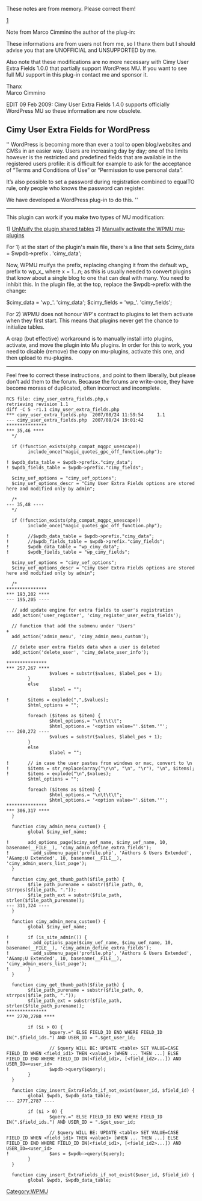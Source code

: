 These notes are from memory. Please correct them!

[http://www.cimatti.it/blog/cimy-wordpress-plugins/cimy-user-extra-fields/]

Note from Marco Cimmino the author of the plug-in:

These informations are from users not from me, so I thanx them but I should advise you that are UNOFFICIAL and UNSUPPORTED by me.

Also note that these modifications are no more necessary with Cimy User Extra Fields 1.0.0 that partially support WordPress MU.
If you want to see full MU support in this plug-in contact me and sponsor it.

Thanx<br>
Marco Cimmino

EDIT 09 Feb 2009:
Cimy User Extra Fields 1.4.0 supports officially WordPress MU so these information are now obsolete.

== Cimy User Extra Fields for WordPress ==
''
WordPress is becoming more than ever a tool to open blog/websites and CMSs in an easier way. Users are increasing day by day; one of the limits however is the restricted and predefined fields that are available in the registered users profile: it is difficult for example to ask for the acceptance of “Terms and Conditions of Use” or “Permission to use personal data”.

It’s also possible to set a password during registration combined to equalTO rule, only people who knows the password can register.

We have developed a WordPress plug-in to do this.
''

----

This plugin can work if you make two types of MU modification: 

1) [[UnMuify the plugin shared tables]]
2) [[Manually activate the WPMU mu-plugins]]

For 1) at the start of the plugin's main file, there's a line that sets $cimy_data = $wpdb->prefix . 'cimy_data';

Now, WPMU muifys the prefix, replacing changing it from the default wp_ prefix to wp_x_ where x = 1...n; as this is usually needed to convert plugins that know about a single blog to one that can deal with many. You need to inhibit this. In the plugin file, at the top, replace the $wpdb->prefix with the change:

$cimy_data = 'wp_'. 'cimy_data';
$cimy_fields = 'wp_'. 'cimy_fields';

For 2) WPMU does not honour WP's contract to plugins to let them activate when they first start. This means that plugins never get the chance to initialize tables.

A crap (but effective) workaround is to manually install into plugins, activate, and move the plugin into Mu plugins. In order for this to work, you need to disable (remove) the copy on mu-plugins, activate this one, and then upload to mu-plugins.

----

Feel free to correct these instructions, and point to them liberally, but please don't add them to the forum. Because the forums are write-once, they have become morass of duplicated, often incorrect and incomplete.

<pre>
RCS file: cimy_user_extra_fields.php,v
retrieving revision 1.1
diff -C 5 -r1.1 cimy_user_extra_fields.php
*** cimy_user_extra_fields.php  2007/08/24 11:59:54     1.1
--- cimy_user_extra_fields.php  2007/08/24 19:01:42
***************
*** 35,46 ****
  */

  if (!function_exists(php_compat_mqgpc_unescape))
        include_once("magic_quotes_gpc_off_function.php");

! $wpdb_data_table = $wpdb->prefix."cimy_data";
! $wpdb_fields_table = $wpdb->prefix."cimy_fields";

  $cimy_uef_options = "cimy_uef_options";
  $cimy_uef_options_descr = "Cimy User Extra Fields options are stored here and modified only by admin";

  /*
--- 35,48 ----
  */

  if (!function_exists(php_compat_mqgpc_unescape))
        include_once("magic_quotes_gpc_off_function.php");

!       //$wpdb_data_table = $wpdb->prefix."cimy_data";
!       //$wpdb_fields_table = $wpdb->prefix."cimy_fields";
!       $wpdb_data_table = "wp_cimy_data";
!       $wpdb_fields_table = "wp_cimy_fields";

  $cimy_uef_options = "cimy_uef_options";
  $cimy_uef_options_descr = "Cimy User Extra Fields options are stored here and modified only by admin";

  /*
***************
*** 193,202 ****
--- 195,205 ----

  // add update engine for extra fields to user's registration
  add_action('user_register', 'cimy_register_user_extra_fields');

  // function that add the submenu under 'Users'
+
  add_action('admin_menu', 'cimy_admin_menu_custom');

  // delete user extra fields data when a user is deleted
  add_action('delete_user', 'cimy_delete_user_info');

***************
*** 257,267 ****
                $values = substr($values, $label_pos + 1);
        }
        else
                $label = "";

!       $items = explode(",",$values);
        $html_options = "";

        foreach ($items as $item) {
                $html_options.= "\n\t\t\t";
                $html_options.= '<option value="'.$item.'"';
--- 260,272 ----
                $values = substr($values, $label_pos + 1);
        }
        else
                $label = "";

!       // in case the user pastes from windows or mac, convert to \n
!       $items = str_replace(array("\r\n", "\n", "\r"), "\n", $items);
!       $items = explode("\n",$values);
        $html_options = "";

        foreach ($items as $item) {
                $html_options.= "\n\t\t\t";
                $html_options.= '<option value="'.$item.'"';
***************
*** 306,317 ****
  }

  function cimy_admin_menu_custom() {
        global $cimy_uef_name;

!       add_options_page($cimy_uef_name, $cimy_uef_name, 10, basename(__FILE__), 'cimy_admin_define_extra_fields');
!         add_submenu_page('profile.php', 'Authors & Users Extended', 'A&amp;U Extended', 10, basename(__FILE__), 'cimy_admin_users_list_page');
  }

  function cimy_get_thumb_path($file_path) {
        $file_path_purename = substr($file_path, 0, strrpos($file_path, "."));
        $file_path_ext = substr($file_path, strlen($file_path_purename));
--- 311,324 ----
  }

  function cimy_admin_menu_custom() {
        global $cimy_uef_name;

!       if (is_site_admin()) {
!         add_options_page($cimy_uef_name, $cimy_uef_name, 10, basename(__FILE__), 'cimy_admin_define_extra_fields');
!         add_submenu_page('profile.php', 'Authors & Users Extended', 'A&amp;U Extended', 10, basename(__FILE__), 'cimy_admin_users_list_page');
!       }
  }

  function cimy_get_thumb_path($file_path) {
        $file_path_purename = substr($file_path, 0, strrpos($file_path, "."));
        $file_path_ext = substr($file_path, strlen($file_path_purename));
***************
*** 2770,2780 ****

        if ($i > 0) {
                $query.=" ELSE FIELD_ID END WHERE FIELD_ID IN(".$field_ids.") AND USER_ID = ".$get_user_id;

                // $query WILL BE: UPDATE <table> SET VALUE=CASE FIELD_ID WHEN <field_id1> THEN <value1> [WHEN ... THEN ...] ELSE FIELD_ID END WHERE FIELD_ID IN(<field_id1>, [<field_id2>...]) AND USER_ID=<user_id>
!               $wpdb->query($query);
        }
  }

  function cimy_insert_ExtraFields_if_not_exist($user_id, $field_id) {
        global $wpdb, $wpdb_data_table;
--- 2777,2787 ----

        if ($i > 0) {
                $query.=" ELSE FIELD_ID END WHERE FIELD_ID IN(".$field_ids.") AND USER_ID = ".$get_user_id;

                // $query WILL BE: UPDATE <table> SET VALUE=CASE FIELD_ID WHEN <field_id1> THEN <value1> [WHEN ... THEN ...] ELSE FIELD_ID END WHERE FIELD_ID IN(<field_id1>, [<field_id2>...]) AND USER_ID=<user_id>
!               $ans = $wpdb->query($query);
        }
  }

  function cimy_insert_ExtraFields_if_not_exist($user_id, $field_id) {
        global $wpdb, $wpdb_data_table;
</pre>

[[Category:WPMU]]